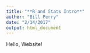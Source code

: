 ```yaml
---
title: "**R and Stats Intro**"
author: "Bill Perry"
date: "2/14/2017"
output: html_document
---
```


Hello, Website!

